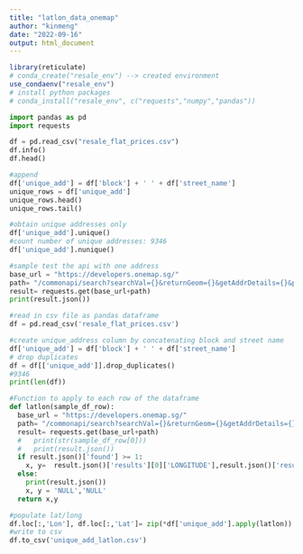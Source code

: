 ```yaml
---
title: "latlon_data_onemap"
author: "kinmeng"
date: "2022-09-16"
output: html_document
---
```


```r
library(reticulate)
# conda_create("resale_env") --> created environment
use_condaenv("resale_env")
# install python packages
# conda_install("resale_env", c("requests","numpy","pandas"))

```

```python
import pandas as pd
import requests

df = pd.read_csv("resale_flat_prices.csv")
df.info()
df.head()

#append
df['unique_add'] = df['block'] + ' ' + df['street_name']
unique_rows = df['unique_add']
unique_rows.head()
unique_rows.tail()

#obtain unique addresses only
df['unique_add'].unique()
#count number of unique addresses: 9346
df['unique_add'].nunique() 

#sample test the api with one address
base_url = "https://developers.onemap.sg/"
path= "/commonapi/search?searchVal={}&returnGeom={}&getAddrDetails={}&pageNum={}".format('204,BEDOK NTH ST 1','Y','Y',1)
result= requests.get(base_url+path)
print(result.json())

```

```python

#read in csv file as pandas dataframe
df = pd.read_csv('resale_flat_prices.csv')

#create unique_address column by concatenating block and street name
df['unique_add'] = df['block'] + ' ' + df['street_name']
# drop duplicates
df = df[['unique_add']].drop_duplicates()
#9346
print(len(df))

#Function to apply to each row of the dataframe
def latlon(sample_df_row):
  base_url = "https://developers.onemap.sg/"
  path= "/commonapi/search?searchVal={}&returnGeom={}&getAddrDetails={}".format(str(sample_df_row[0]),'Y','Y')
  result= requests.get(base_url+path)
  #   print(str(sample_df_row[0]))
  #   print(result.json())
  if result.json()['found'] >= 1:
    x, y=  result.json()['results'][0]['LONGITUDE'],result.json()['results'][0]['LATITUDE'] 
  else:
    print(result.json())
    x, y = 'NULL','NULL'
  return x,y

#populate lat/long
df.loc[:,'Lon'], df.loc[:,'Lat']= zip(*df['unique_add'].apply(latlon))
#write to csv
df.to_csv('unique_add_latlon.csv')


```

